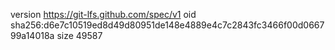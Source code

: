version https://git-lfs.github.com/spec/v1
oid sha256:d6e7c10519ed8d49d80951de148e4889e4c7c2843fc3466f00d066799a14018a
size 49587
